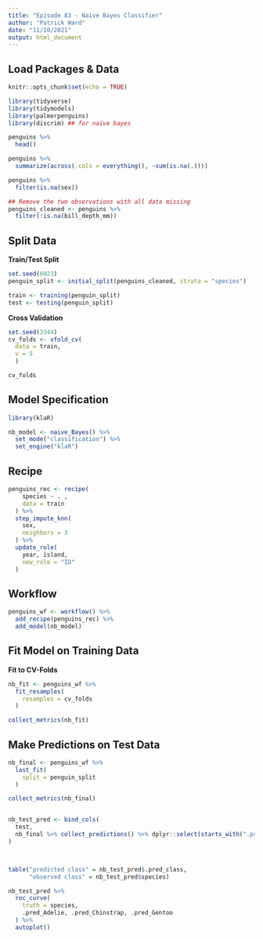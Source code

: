 ```yaml
---
title: "Episode 83 - Naive Bayes Classifier"
author: "Patrick Ward"
date: "11/10/2021"
output: html_document
---
```



## Load Packages & Data

```r

knitr::opts_chunk$set(echo = TRUE)

library(tidyverse)
library(tidymodels)
library(palmerpenguins)
library(discrim) ## for naive bayes

penguins %>%
  head()

penguins %>%
  summarize(across(.cols = everything(), ~sum(is.na(.))))

penguins %>%
  filter(is.na(sex))

## Remove the two observations with all data missing
penguins_cleaned <- penguins %>%
  filter(!is.na(bill_depth_mm))

```


## Split Data

**Train/Test Split**

```r

set.seed(6923)
penguin_split <- initial_split(penguins_cleaned, strata = "species")

train <- training(penguin_split)
test <- testing(penguin_split)

```


**Cross Validation**

```r
set.seed(3344)
cv_folds <- vfold_cv(
  data = train, 
  v = 5
  ) 

cv_folds
```


## Model Specification

```r

library(klaR)

nb_model <- naive_Bayes() %>% 
  set_mode("classification") %>% 
  set_engine("klaR")

```


## Recipe


```r

penguins_rec <- recipe(
    species ~ . ,
    data = train
  ) %>%
  step_impute_knn(
    sex,
    neighbors = 3
  ) %>% 
  update_role(
    year, island,
    new_role = "ID"
  )

```


## Workflow

```r

penguins_wf <- workflow() %>% 
  add_recipe(penguins_rec) %>% 
  add_model(nb_model)

```


## Fit Model on Training Data

**Fit to CV-Folds**

```r

nb_fit <- penguins_wf %>% 
  fit_resamples(
    resamples = cv_folds
  )

collect_metrics(nb_fit)

```


## Make Predictions on Test Data


```r

nb_final <- penguins_wf %>% 
  last_fit(
    split = penguin_split
  )

collect_metrics(nb_final)


nb_test_pred <- bind_cols(
  test,
  nb_final %>% collect_predictions() %>% dplyr::select(starts_with(".pred_"))
)



table("predicted class" = nb_test_pred$.pred_class,
      "observed class" = nb_test_pred$species)

nb_test_pred %>% 
  roc_curve(
    truth = species,
    .pred_Adelie, .pred_Chinstrap, .pred_Gentoo
  ) %>% 
  autoplot()

```

